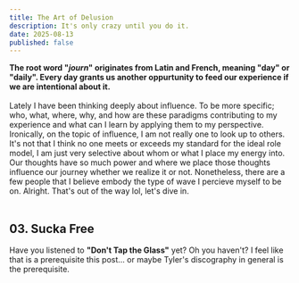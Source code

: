 ```yaml
---
title: The Art of Delusion
description: It's only crazy until you do it.
date: 2025-08-13
published: false
---
```


**The root word "*journ*" originates from Latin and French, meaning "day" or "daily". Every day grants us another oppurtunity to feed our experience if we are intentional about it.** <br /><br />Lately I have been thinking deeply about influence. To be more specific; who, what, where, why, and how are these paradigms contributing to my experience and what can I learn by applying them to my perspective. Ironically, on the topic of influence, I am not really one to look up to others. It's not that I think no one meets or exceeds my standard for the ideal role model, I am just very selective about whom or what I place my energy into. Our thoughts have so much power and where we place those thoughts influence our journey whether we realize it or not. Nonetheless, there are a few people that I believe embody the type of wave I percieve myself to be on. Alright. That's out of the way lol, let's dive in.<br /><br />

## 03. Sucka Free

Have you listened to **"Don't Tap the Glass"** yet? Oh you haven't? I feel like that is a prerequisite this post... or maybe Tyler's discography in general is the prerequisite.
